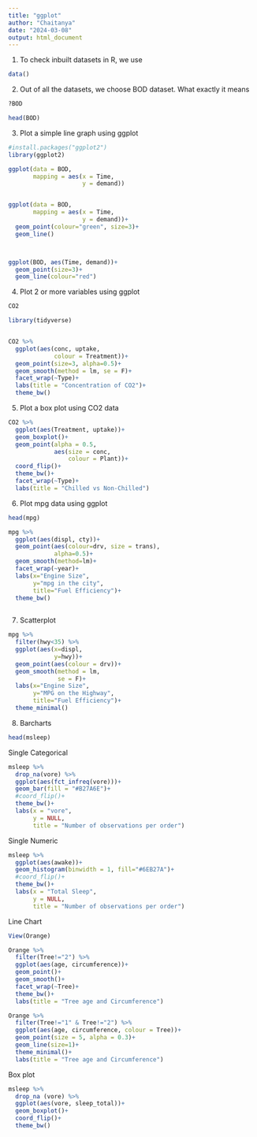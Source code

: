 ---
title: "ggplot"
author: "Chaitanya"
date: "2024-03-08"
output: html_document
---

1. To check inbuilt datasets in R, we use

```{r}

data() 

```

2. Out of all the datasets, we choose BOD dataset. What exactly it means
```{r}
?BOD

head(BOD)
```

3. Plot a simple line graph using ggplot
```{r}
#install.packages("ggplot2")
library(ggplot2)

ggplot(data = BOD,
       mapping = aes(x = Time,
                     y = demand))


ggplot(data = BOD,
       mapping = aes(x = Time,
                     y = demand))+
  geom_point(colour="green", size=3)+
  geom_line()



ggplot(BOD, aes(Time, demand))+
  geom_point(size=3)+
  geom_line(colour="red")
```

4. Plot 2 or more variables using ggplot
```{r}

CO2

```
```{r}
library(tidyverse)


CO2 %>% 
  ggplot(aes(conc, uptake,
             colour = Treatment))+
  geom_point(size=3, alpha=0.5)+                
  geom_smooth(method = lm, se = F)+             
  facet_wrap(~Type)+
  labs(title = "Concentration of CO2")+
  theme_bw()


```

5. Plot a box plot using CO2 data

```{r}

CO2 %>%
  ggplot(aes(Treatment, uptake))+
  geom_boxplot()+
  geom_point(alpha = 0.5,
             aes(size = conc,
                 colour = Plant))+
  coord_flip()+
  theme_bw()+
  facet_wrap(~Type)+
  labs(title = "Chilled vs Non-Chilled")

```

6. Plot mpg data using ggplot

```{r}

head(mpg)

```

```{r}
mpg %>%
  ggplot(aes(displ, cty))+
  geom_point(aes(colour=drv, size = trans),
             alpha=0.5)+
  geom_smooth(method=lm)+
  facet_wrap(~year)+
  labs(x="Engine Size",
       y="mpg in the city",
       title="Fuel Efficiency")+
  theme_bw()
  
```


7. Scatterplot

```{r}

mpg %>% 
  filter(hwy<35) %>%
  ggplot(aes(x=displ,
             y=hwy))+
  geom_point(aes(colour = drv))+
  geom_smooth(method = lm,
              se = F)+
  labs(x="Engine Size",
       y="MPG on the Highway",
       title="Fuel Efficiency")+
  theme_minimal()

```

8. Barcharts

```{r}

head(msleep)

```

Single Categorical

```{r}

msleep %>%
  drop_na(vore) %>%
  ggplot(aes(fct_infreq(vore)))+
  geom_bar(fill = "#B27A6E")+
  #coord_flip()+
  theme_bw()+
  labs(x = "vore",
       y = NULL,
       title = "Number of observations per order")

```

Single Numeric

```{r}

msleep %>%
  ggplot(aes(awake))+
  geom_histogram(binwidth = 1, fill="#6EB27A")+
  #coord_flip()+
  theme_bw()+
  labs(x = "Total Sleep",
       y = NULL,
       title = "Number of observations per order")

```

Line Chart

```{r}

View(Orange)


```

```{r}

Orange %>%
  filter(Tree!="2") %>%
  ggplot(aes(age, circumference))+
  geom_point()+
  geom_smooth()+
  facet_wrap(~Tree)+
  theme_bw()+
  labs(title = "Tree age and Circumference")


```
```{r}
Orange %>%
  filter(Tree!="1" & Tree!="2") %>%
  ggplot(aes(age, circumference, colour = Tree))+
  geom_point(size = 5, alpha = 0.3)+
  geom_line(size=1)+
  theme_minimal()+
  labs(title = "Tree age and Circumference")


```


Box plot

```{r}

msleep %>%
  drop_na (vore) %>%
  ggplot(aes(vore, sleep_total))+
  geom_boxplot()+
  coord_flip()+
  theme_bw()

```

